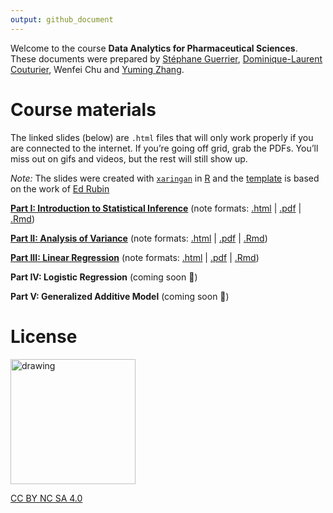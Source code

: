 ```yaml
---
output: github_document
---
```


Welcome to the course **Data Analytics for Pharmaceutical Sciences**. These documents were prepared by [Stéphane Guerrier](https://stephaneguerrier.com/), [Dominique-Laurent Couturier](https://github.com/dlc48), Wenfei Chu and [Yuming Zhang](https://github.com/Yuming-Zhang).

# Course materials

The linked slides (below) are `.html` files that will only work properly if you are connected to the internet. If you're going off grid, grab the PDFs. You'll miss out on gifs and videos, but the rest will still show up.

*Note:* The slides were created with [`xaringan`](https://github.com/yihui/xaringan/wiki) in [R](cran.r-project.org) and the [template](https://github.com/edrubin/EC607S20) is based on the work of [Ed Rubin](https://edrub.in)

**[Part I: Introduction to Statistical Inference](https://raw.githack.com/stephaneguerrier/data_analytics/master/Lecture1.html)**  (note formats: [.html](https://raw.githack.com/stephaneguerrier/data_analytics/master/Lecture1.html) | [.pdf](https://raw.githack.com/stephaneguerrier/data_analytics/master/Lecture1.pdf) | [.Rmd](https://raw.githack.com/stephaneguerrier/data_analytics/master/Lecture1.Rmd))

**[Part II: Analysis of Variance](https://raw.githack.com/stephaneguerrier/data_analytics/master/Lecture2.html#1)**  (note formats: [.html](https://raw.githack.com/stephaneguerrier/data_analytics/master/Lecture2.html#1) | [.pdf](https://raw.githack.com/stephaneguerrier/data_analytics/master/Lecture2.pdf) | [.Rmd](https://raw.githack.com/stephaneguerrier/data_analytics/master/Lecture2.Rmd))

**[Part III: Linear Regression](https://raw.githack.com/stephaneguerrier/data_analytics/master/Lecture2.html#1)**  (note formats: [.html](https://raw.githack.com/stephaneguerrier/data_analytics/master/Lecture3.html) | [.pdf](https://raw.githack.com/stephaneguerrier/data_analytics/master/Lecture3.pdf) | [.Rmd](https://raw.githack.com/stephaneguerrier/data_analytics/master/Lecture3.Rmd))

**Part IV: Logistic Regression** (coming soon 🚧)

**Part V: Generalized Additive Model** (coming soon 🚧)

# License


<img src="pics/liscence.png" alt="drawing" width="200"/>

[CC BY NC SA 4.0](https://creativecommons.org/licenses/by-nc-sa/4.0/)
